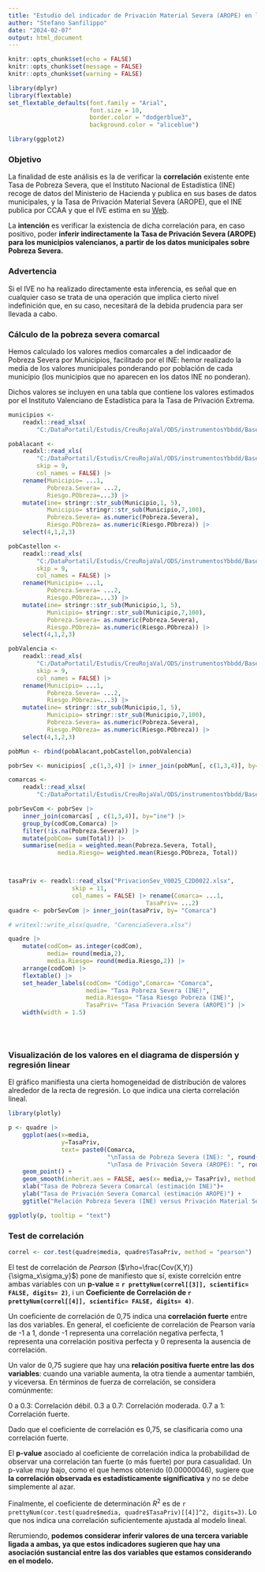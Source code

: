 ---
title: "Estudio del indicador de Privación Material Severa (AROPE) en las Comarcas de la Comunitat Valenciana y de su correlación con la Tasa de Pobreza Severa (INE)"
author: "Stefano Sanfilippo"
date: "2024-02-07"
output: html_document
---

```{r include=FALSE}
knitr::opts_chunk$set(echo = FALSE)
knitr::opts_chunk$set(message = FALSE)
knitr::opts_chunk$set(warning = FALSE)
```

```{r}

library(dplyr)
library(flextable)
set_flextable_defaults(font.family = "Arial",
                       font.size = 10,
                       border.color = "dodgerblue3",
                       background.color = "aliceblue")

library(ggplot2)
```

### Objetivo

La finalidad de este análisis es la de verificar la **correlación** existente ente Tasa de Pobreza Severa, que el Instituto Nacional de Estadística (INE) recoge de datos del Ministerio de Hacienda y publica en sus bases de datos municipales, y la Tasa de Privación Material Severa (AROPE), que el INE publica por CCAA y que el IVE estima en su [Web](https://pegv.gva.es/es/indicadores-de-pobreza-y-condiciones-de-vida-a-nivel-subregional).

La **intención** es verificar la existencia de dicha correlación para, en caso positivo, poder **inferir  indirectamente la Tasa de Privación Severa (AROPE) para los municipios valencianos, a partir de los datos municipales sobre Pobreza Severa.**

### Advertencia

Si el IVE no ha realizado directamente esta inferencia, es señal que en cualquier caso se trata de una operación que implica cierto nivel indefinición que, en su caso, necesitará de la debida prudencia para ser llevada a cabo. 


### Cálculo de la pobreza severa comarcal

Hemos calculado los valores medios comarcales a del indicaador de Pobreza Severa por Municipios, facilitado por el INE: hemor realizado la media de los valores municipales ponderando por población de cada municipio (los municipios que no aparecen en los datos INE no ponderan).

Dichos valores se incluyen en una tabla que contiene los valores estimados por el Instituto Valenciano de Estadística para la Tasa de Privación Extrema.

```{r}

municipios <- 
    readxl::read_xlsx(
        "C:/DataPortatil/Estudis/CreuRojaVal/ODS/instrumentosYbbdd/BasesdeDatos/Demografia/municipios.xlsx")

pobAlacant <-
    readxl::read_xls(
        "C:/DataPortatil/Estudis/CreuRojaVal/ODS/instrumentosYbbdd/BasesdeDatos/ODS1/30838_PobrezaAlacant.xls",
        skip = 9,
        col_names = FALSE) |> 
    rename(Municipio= ...1,
           Pobreza.Severa= ...2,
           Riesgo.PObreza=...3) |> 
    mutate(ine= stringr::str_sub(Municipio,1, 5),
           Municipio= stringr::str_sub(Municipio,7,100),
           Pobreza.Severa= as.numeric(Pobreza.Severa),
           Riesgo.PObreza= as.numeric(Riesgo.PObreza)) |> 
    select(4,1,2,3)

pobCastellon <-
    readxl::read_xls(
        "C:/DataPortatil/Estudis/CreuRojaVal/ODS/instrumentosYbbdd/BasesdeDatos/ODS1/30967_PobrezaCastellon.xls",
        skip = 9,
        col_names = FALSE) |> 
    rename(Municipio= ...1,
           Pobreza.Severa= ...2,
           Riesgo.PObreza=...3) |> 
    mutate(ine= stringr::str_sub(Municipio,1, 5),
           Municipio= stringr::str_sub(Municipio,7,100),
           Pobreza.Severa= as.numeric(Pobreza.Severa),
           Riesgo.PObreza= as.numeric(Riesgo.PObreza)) |> 
    select(4,1,2,3)

pobValencia <-
    readxl::read_xls(
        "C:/DataPortatil/Estudis/CreuRojaVal/ODS/instrumentosYbbdd/BasesdeDatos/ODS1/31255_PobrezaValencia.xls",
        skip = 9,
        col_names = FALSE) |> 
    rename(Municipio= ...1,
           Pobreza.Severa= ...2,
           Riesgo.PObreza=...3) |> 
    mutate(ine= stringr::str_sub(Municipio,1, 5),
           Municipio= stringr::str_sub(Municipio,7,100),
           Pobreza.Severa= as.numeric(Pobreza.Severa),
           Riesgo.PObreza= as.numeric(Riesgo.PObreza)) |> 
    select(4,1,2,3)

pobMun <- rbind(pobAlacant,pobCastellon,pobValencia)

pobrSev <- municipios[ ,c(1,3,4)] |> inner_join(pobMun[, c(1,3,4)], by= "ine")

comarcas <- 
    readxl::read_xlsx(
        "C:/DataPortatil/Estudis/CreuRojaVal/ODS/instrumentosYbbdd/BasesdeDatos/Demografia/comarcasVal.xlsx")

pobrSevCom <- pobrSev |> 
    inner_join(comarcas[ , c(1,3,4)], by="ine") |> 
    group_by(codCom,Comarca) |> 
    filter(!is.na(Pobreza.Severa)) |> 
    mutate(pobCom= sum(Total)) |> 
    summarise(media = weighted.mean(Pobreza.Severa, Total), 
              media.Riesgo= weighted.mean(Riesgo.PObreza, Total))




```




```{r}

tasaPriv <- readxl::read_xlsx("PrivacionSev_V0025_C2D0022.xlsx",
                  skip = 11,
                  col_names = FALSE) |> rename(Comarca= ...1,
                                       TasaPriv= ...2)
quadre <- pobrSevCom |> inner_join(tasaPriv, by= "Comarca")

# writexl::write_xlsx(quadre, "CarenciaSevera.xlsx")

quadre |> 
    mutate(codCom= as.integer(codCom),
           media= round(media,2),
           media.Riesgo= round(media.Riesgo,2)) |> 
    arrange(codCom) |> 
    flextable() |> 
    set_header_labels(codCom= "Código",Comarca= "Comarca", 
                      media= "Tasa Pobreza Severa (INE)", 
                      media.Riesgo= "Tasa Riesgo Pobreza (INE)",
                      TasaPriv= "Tasa Privación Severa (AROPE)") |> 
    width(width = 1.5)



```

\

### Visualización de los valores en el diagrama de dispersión y regresión linear

El gráfico manifiesta una cierta homogeneidad de distribución de valores alrededor de la recta de regresión. Lo que indica una cierta correlación lineal.


```{r}
library(plotly)

p <- quadre |> 
    ggplot(aes(x=media,
               y=TasaPriv,
               text= paste0(Comarca,
                            "\nTassa de Pobreza Severa (INE): ", round(media,2),
                            "\nTasa de Privación Severa (AROPE): ", round(TasaPriv,2)))) +
    geom_point() +
    geom_smooth(inherit.aes = FALSE, aes(x= media,y= TasaPriv), method = "lm", formula = y~x, se= FALSE) +
    xlab("Tasa de Pobreza Severa Comarcal (estimación INE)")+
    ylab("Tasa de Privación Severa Comarcal (estimación AROPE)") +
    ggtitle("Relación Pobreza Severa (INE) versus Privación Material Severa (AROPE)")

ggplotly(p, tooltip = "text")


```




### Test de correlación

```{r}

correl <- cor.test(quadre$media, quadre$TasaPriv, method = "pearson")

```

El test de correlación de *Pearson* ($\rho=\frac{Cov(X,Y)}{\sigma_x\sigma_y}$) pone de manifiesto que sí, existe correlción entre ambas variables con un **p-value = `r prettyNum(correl[[3]], scientific= FALSE, digits= 2)`**, i un **Coeficiente de Correlación de `r prettyNum(correl[[4]], scientific= FALSE, digits= 4)`**. 

Un coeficiente de correlación de 0,75 indica una **correlación fuerte** entre las dos variables. En general, el coeficiente de correlación de Pearson varía de -1 a 1, donde -1 representa una correlación negativa perfecta, 1 representa una correlación positiva perfecta y 0 representa la ausencia de correlación.

Un valor de 0,75 sugiere que hay una **relación positiva fuerte entre las dos variables**: cuando una variable aumenta, la otra tiende a aumentar también, y viceversa. En términos de fuerza de correlación, se considera comúnmente:

0 a 0.3: Correlación débil.
0.3 a 0.7: Correlación moderada.
0.7 a 1: Correlación fuerte.

Dado que el coeficiente de correlación es 0,75, se clasificaría como una correlación fuerte.

El **p-value** asociado al coeficiente de correlación indica la probabilidad de observar una correlación tan fuerte (o más fuerte) por pura casualidad. Un p-value muy bajo, como el que hemos obtenido (0.00000046), sugiere que **la correlación observada es estadísticamente significativa** y no se debe simplemente al azar.

Finalmente, el coeficiente de determinación $R^2$ es de `r prettyNum(cor.test(quadre$media, quadre$TasaPriv)[[4]]^2, digits=3)`. Lo que nos indica una correlación suficientemente ajustada al modelo lineal.

Rerumiendo, **podemos considerar inferir valores de una tercera variable ligada a ambas, ya que estos indicadores sugieren que hay una asociación sustancial entre las dos variables que estamos considerando en el modelo.**
